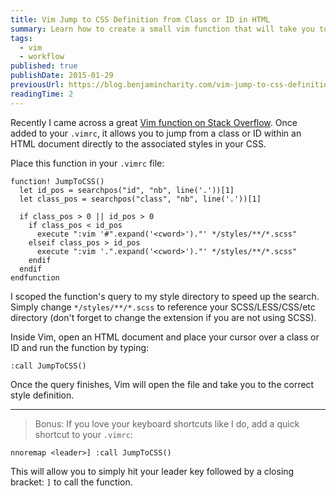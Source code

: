 ```yaml
---
title: Vim Jump to CSS Definition from Class or ID in HTML
summary: Learn how to create a small vim function that will take you to a class or ID definition from HTML.
tags:
  - vim
  - workflow
published: true
publishDate: 2015-01-29
previousUrl: https://blog.benjamincharity.com/vim-jump-to-css-definition-from-html-class-or-id/
readingTime: 2
---
```


Recently I came across a great [Vim function on Stack Overflow][so]. Once added to your `.vimrc`, it allows you to 
jump from a class or ID within an HTML document directly to the associated styles in your CSS.

Place this function in your `.vimrc` file:

```vim
function! JumpToCSS()
  let id_pos = searchpos("id", "nb", line('.'))[1]
  let class_pos = searchpos("class", "nb", line('.'))[1]

  if class_pos > 0 || id_pos > 0
    if class_pos < id_pos
      execute ":vim '#".expand('<cword>')."' */styles/**/*.scss"
    elseif class_pos > id_pos
      execute ":vim '.".expand('<cword>')."' */styles/**/*.scss"
    endif
  endif
endfunction
```

I scoped the function's query to my style directory to speed up the search. Simply change `*/styles/**/*.scss` to 
reference your SCSS/LESS/CSS/etc directory (don't forget to change the extension if you are not using SCSS).

Inside Vim, open an HTML document and place your cursor over a class or ID and run the function by typing:

```vim
:call JumpToCSS()
```

Once the query finishes, Vim will open the file and take you to the correct style definition.

---

> Bonus: If you love your keyboard shortcuts like I do, add a quick shortcut to your `.vimrc`:

```vim
nnoremap <leader>] :call JumpToCSS()
```

This will allow you to simply hit your leader key followed by a closing bracket: `]` to call the function.

[so]: https://stackoverflow.com/questions/12833189/jump-to-css-selector-in-a-css-file-from-the-html-file-in-vim-using-a-single-keys
